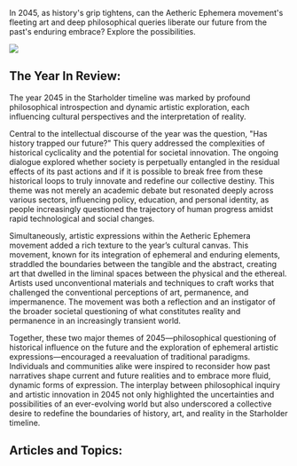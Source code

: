 In 2045, as history's grip tightens, can the Aetheric Ephemera movement's fleeting art and deep philosophical queries liberate our future from the past's enduring embrace? Explore the possibilities.

![](https://www.blockstar.com/wp-content/uploads/2024/06/00-ephem2-e1718991275997.png)

## The Year In Review:
The year 2045 in the Starholder timeline was marked by profound philosophical introspection and dynamic artistic exploration, each influencing cultural perspectives and the interpretation of reality.

Central to the intellectual discourse of the year was the question, "Has history trapped our future?" This query addressed the complexities of historical cyclicality and the potential for societal innovation. The ongoing dialogue explored whether society is perpetually entangled in the residual effects of its past actions and if it is possible to break free from these historical loops to truly innovate and redefine our collective destiny. This theme was not merely an academic debate but resonated deeply across various sectors, influencing policy, education, and personal identity, as people increasingly questioned the trajectory of human progress amidst rapid technological and social changes.

Simultaneously, artistic expressions within the Aetheric Ephemera movement added a rich texture to the year’s cultural canvas. This movement, known for its integration of ephemeral and enduring elements, straddled the boundaries between the tangible and the abstract, creating art that dwelled in the liminal spaces between the physical and the ethereal. Artists used unconventional materials and techniques to craft works that challenged the conventional perceptions of art, permanence, and impermanence. The movement was both a reflection and an instigator of the broader societal questioning of what constitutes reality and permanence in an increasingly transient world.

Together, these two major themes of 2045—philosophical questioning of historical influence on the future and the exploration of ephemeral artistic expressions—encouraged a reevaluation of traditional paradigms. Individuals and communities alike were inspired to reconsider how past narratives shape current and future realities and to embrace more fluid, dynamic forms of expression. The interplay between philosophical inquiry and artistic innovation in 2045 not only highlighted the uncertainties and possibilities of an ever-evolving world but also underscored a collective desire to redefine the boundaries of history, art, and reality in the Starholder timeline.

## Articles and Topics:

